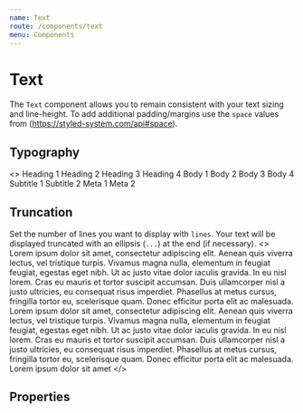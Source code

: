 ```yaml
---
name: Text
route: /components/text
menu: Components
---
```




# Text

The `Text` component allows you to remain consistent with your text sizing and line-height. To add additional padding/margins use the `space` values from (https://styled-system.com/api#space).

## Typography

<Playground>
  <>
    <Text variant="h1">Heading 1</Text>
    <Text variant="h2">Heading 2</Text>
    <Text variant="h3">Heading 3</Text>
    <Text variant="h4">Heading 4</Text>
    <Text variant="body1">Body 1</Text>
    <Text variant="body2">Body 2</Text>
    <Text variant="body3">Body 3</Text>
    <Text variant="body4">Body 4</Text>
    <Text variant="subtitle1">Subtitle 1</Text>
    <Text variant="subtitle2">Subtitle 2</Text>
    <Text variant="meta1">Meta 1</Text>
    <Text variant="meta2">Meta 2</Text>
  </>
</Playground>

## Truncation

Set the number of lines you want to display with `lines`. Your text will be displayed truncated with an ellipsis (`...`) at the end (if necessary).
<Playground>
  <>
    <Text lines={1}>Lorem ipsum dolor sit amet, consectetur adipiscing elit. Aenean quis viverra lectus, vel tristique turpis. Vivamus magna nulla, elementum in feugiat feugiat, egestas eget nibh. Ut ac justo vitae dolor iaculis gravida. In eu nisl lorem. Cras eu mauris et tortor suscipit accumsan. Duis ullamcorper nisl a justo ultricies, eu consequat risus imperdiet. Phasellus at metus cursus, fringilla tortor eu, scelerisque quam. Donec efficitur porta elit ac malesuada.</Text>
    <Text lines={3}>Lorem ipsum dolor sit amet, consectetur adipiscing elit. Aenean quis viverra lectus, vel tristique turpis. Vivamus magna nulla, elementum in feugiat feugiat, egestas eget nibh. Ut ac justo vitae dolor iaculis gravida. In eu nisl lorem. Cras eu mauris et tortor suscipit accumsan. Duis ullamcorper nisl a justo ultricies, eu consequat risus imperdiet. Phasellus at metus cursus, fringilla tortor eu, scelerisque quam. Donec efficitur porta elit ac malesuada.</Text>
    <Text lines={3}>Lorem ipsum dolor sit amet</Text>
  </>
</Playground>



## Properties

<Props of={Text} />
